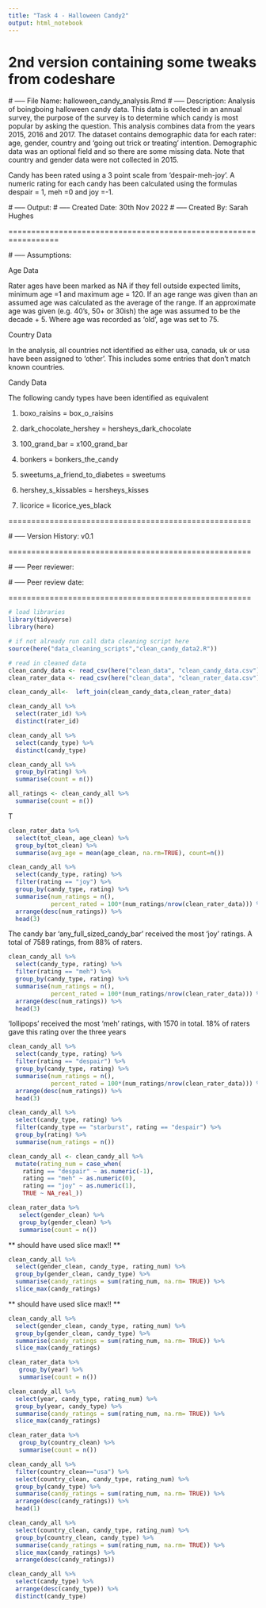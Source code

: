 ```yaml
---
title: "Task 4 - Halloween Candy2"
output: html_notebook
---
```

 2nd version containing some tweaks from codeshare
=================================================================

\# ----- File Name: halloween_candy_analysis.Rmd \# ----- Description: Analysis
of boingboing halloween candy data. This data is collected in an annual survey,
the purpose of the survey is to determine which candy is most popular by asking
the question. This analysis combines data from the years 2015, 2016 and 2017.
The dataset contains demographic data for each rater: age, gender, country and
'going out trick or treating' intention. Demographic data was an optional field
and so there are some missing data. Note that country and gender data were not
collected in 2015.

Candy has been rated using a 3 point scale from 'despair-meh-joy'. A numeric
rating for each candy has been calculated using the formulas despair = 1, meh =0
and joy =-1. 

\# ----- Output: \# ----- Created Date: 30th Nov 2022 \# ----- Created By: Sarah
Hughes

=================================================================

\# ----- Assumptions:

Age Data

Rater ages have been marked as NA if they fell outside expected limits, 
minimum age =1 and maximum age = 120. If an age range was given than an assumed age was calculated as the average of the range. If an approximate age was given (e.g. 40's, 50+ or 30ish) the age was assumed to be the decade + 5. Where age was recorded as 'old', age was set to 75.

Country Data

In the analysis, all countries not identified as either usa, canada, uk or usa
have been assigned to 'other'. This includes some entries that don't match known
countries.

Candy Data

The following candy types have been identified as equivalent

1.  boxo_raisins = box_o\_raisins

2.  dark_chocolate_hershey = hersheys_dark_chocolate

3.  100_grand_bar = x100_grand_bar

4.  bonkers = bonkers_the_candy

5.  sweetums_a\_friend_to_diabetes = sweetums

6.  hershey_s\_kissables = hersheys_kisses

7.  licorice = licorice_yes_black

=====================================================

\# ----- Version History: v0.1

=====================================================

\# ----- Peer reviewer:

\# ----- Peer review date:

=====================================================

```r
# load libraries
library(tidyverse)
library(here)
```

```r
# if not already run call data cleaning script here
source(here("data_cleaning_scripts","clean_candy_data2.R")) 
```

```r
# read in cleaned data
clean_candy_data <- read_csv(here("clean_data", "clean_candy_data.csv"))
clean_rater_data <- read_csv(here("clean_data", "clean_rater_data.csv"))

clean_candy_all<-  left_join(clean_candy_data,clean_rater_data)
```

```r
clean_candy_all %>% 
  select(rater_id) %>% 
  distinct(rater_id)

clean_candy_all %>% 
  select(candy_type) %>% 
  distinct(candy_type)
```





```r
clean_candy_all %>% 
  group_by(rating) %>% 
  summarise(count = n())
```

```r
all_ratings <- clean_candy_all %>% 
  summarise(count = n())
```

T
```r
clean_rater_data %>% 
  select(tot_clean, age_clean) %>% 
  group_by(tot_clean) %>% 
  summarise(avg_age = mean(age_clean, na.rm=TRUE), count=n())
```

```r
clean_candy_all %>% 
  select(candy_type, rating) %>% 
  filter(rating == "joy") %>% 
  group_by(candy_type, rating) %>% 
  summarise(num_ratings = n(), 
            percent_rated = 100*(num_ratings/nrow(clean_rater_data))) %>% 
  arrange(desc(num_ratings)) %>% 
  head(3)
```

The candy bar 'any_full_sized_candy_bar' received the most 'joy' ratings. A
total of 7589 ratings, from 88% of raters.

```r
clean_candy_all %>% 
  select(candy_type, rating) %>% 
  filter(rating == "meh") %>% 
  group_by(candy_type, rating) %>% 
  summarise(num_ratings = n(), 
            percent_rated = 100*(num_ratings/nrow(clean_rater_data))) %>% 
  arrange(desc(num_ratings)) %>% 
  head(3)
```

'lollipops' received the most 'meh' ratings, with 1570 in total. 18% of raters
gave this rating over the three years

```r
clean_candy_all %>% 
  select(candy_type, rating) %>% 
  filter(rating == "despair") %>% 
  group_by(candy_type, rating) %>% 
  summarise(num_ratings = n(), 
            percent_rated = 100*(num_ratings/nrow(clean_rater_data))) %>% 
  arrange(desc(num_ratings)) %>% 
  head(3)
```



```r
clean_candy_all %>% 
  select(candy_type, rating) %>% 
  filter(candy_type == "starburst", rating == "despair") %>% 
  group_by(rating) %>% 
  summarise(num_ratings = n()) 
```


```r
clean_candy_all <- clean_candy_all %>% 
  mutate(rating_num = case_when(
    rating == "despair" ~ as.numeric(-1),
    rating == "meh" ~ as.numeric(0),
    rating == "joy" ~ as.numeric(1),
    TRUE ~ NA_real_))
```


```r
clean_rater_data %>% 
   select(gender_clean) %>%
   group_by(gender_clean) %>% 
   summarise(count = n())
```

** should have used slice max!! **
```r
clean_candy_all %>% 
  select(gender_clean, candy_type, rating_num) %>% 
  group_by(gender_clean, candy_type) %>% 
  summarise(candy_ratings = sum(rating_num, na.rm= TRUE)) %>% 
  slice_max(candy_ratings) 
```

** should have used slice max!! **
```r
clean_candy_all %>% 
  select(gender_clean, candy_type, rating_num) %>% 
  group_by(gender_clean, candy_type) %>% 
  summarise(candy_ratings = sum(rating_num, na.rm= TRUE)) %>% 
  slice_max(candy_ratings) 
```

```r
clean_rater_data %>% 
   group_by(year) %>% 
   summarise(count = n())
```

```r
clean_candy_all %>% 
  select(year, candy_type, rating_num) %>% 
  group_by(year, candy_type) %>% 
  summarise(candy_ratings = sum(rating_num, na.rm= TRUE)) %>% 
  slice_max(candy_ratings)
```


```r
clean_rater_data %>% 
   group_by(country_clean) %>% 
   summarise(count = n())
```

```r
clean_candy_all %>% 
  filter(country_clean=="usa") %>% 
  select(country_clean, candy_type, rating_num) %>% 
  group_by(candy_type) %>% 
  summarise(candy_ratings = sum(rating_num, na.rm= TRUE)) %>% 
  arrange(desc(candy_ratings)) %>% 
  head(1)
```

```r
clean_candy_all %>% 
  select(country_clean, candy_type, rating_num) %>% 
  group_by(country_clean, candy_type) %>% 
  summarise(candy_ratings = sum(rating_num, na.rm= TRUE)) %>% 
  slice_max(candy_ratings) %>% 
  arrange(desc(candy_ratings))
```

```r
clean_candy_all %>% 
  select(candy_type) %>%
  arrange(desc(candy_type)) %>% 
  distinct(candy_type)
```

